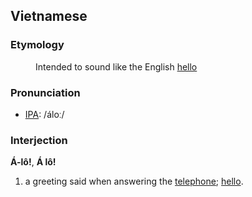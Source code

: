 ==Vietnamese==

===Etymology===
:Intended to sound like the English [[hello]]

===Pronunciation===
*[[International Phonetic Alphabet|IPA]]: /áloː/

===Interjection===
'''Á-lô!''', '''Á lô!'''

#a greeting said when answering the [[telephone]]; [[hello]].